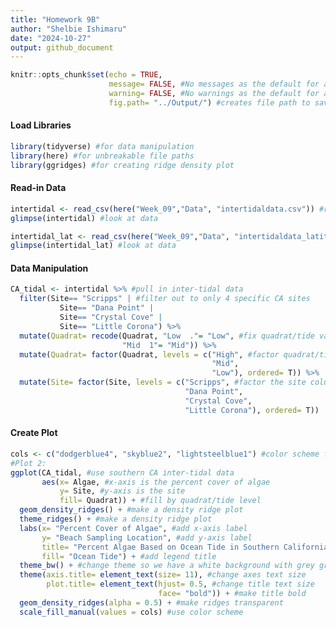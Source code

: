 ```yaml
---
title: "Homework 9B"
author: "Shelbie Ishimaru"
date: "2024-10-27"
output: github_document
---
```


```r
knitr::opts_chunk$set(echo = TRUE,
                      message= FALSE, #No messages as the default for all code chunks
                      warning= FALSE, #No warnings as the default for all code chunks
                      fig.path= "../Output/") #creates file path to save all plots 
```

#### Load Libraries
```r
library(tidyverse) #for data manipulation
library(here) #for unbreakable file paths
library(ggridges) #for creating ridge density plot
```

#### Read-in Data
```r
intertidal <- read_csv(here("Week_09","Data", "intertidaldata.csv")) #read in inter-tidal data
glimpse(intertidal) #look at data

intertidal_lat <- read_csv(here("Week_09","Data", "intertidaldata_latitude.csv")) #read in inter-tidal latitude data, so we can correctly factor the Site column 
glimpse(intertidal_lat) #look at data
```

#### Data Manipulation
```r
CA_tidal <- intertidal %>% #pull in inter-tidal data
  filter(Site== "Scripps" | #filter out to only 4 specific CA sites
           Site== "Dana Point" |
           Site== "Crystal Cove" |
           Site== "Little Corona") %>%
  mutate(Quadrat= recode(Quadrat, "Low  ."= "Low", #fix quadrat/tide values to be uniform
                         "Mid  1"= "Mid")) %>%
  mutate(Quadrat= factor(Quadrat, levels = c("High", #factor quadrat/tide column from high to low tide (for plotting legend)
                                             "Mid", 
                                             "Low"), ordered= T)) %>%
  mutate(Site= factor(Site, levels = c("Scripps", #factor the site column from lowest to highest latitude for plotting
                                       "Dana Point", 
                                       "Crystal Cove", 
                                       "Little Corona"), ordered= T))
```

#### Create Plot
```r
cols <- c("dodgerblue4", "skyblue2", "lightsteelblue1") #color scheme for plot
#Plot 2: 
ggplot(CA_tidal, #use southern CA inter-tidal data
       aes(x= Algae, #x-axis is the percent cover of algae
           y= Site, #y-axis is the site
           fill= Quadrat)) + #fill by quadrat/tide level
  geom_density_ridges() + #make a density ridge plot
  theme_ridges() + #make a density ridge plot
  labs(x= "Percent Cover of Algae", #add x-axis label
       y= "Beach Sampling Location", #add y-axis label
       title= "Percent Algae Based on Ocean Tide in Southern California", #add title
       fill= "Ocean Tide") + #add legend title
  theme_bw() + #change theme so we have a white background with grey grid lines and black outline
  theme(axis.title= element_text(size= 11), #change axes text size
        plot.title= element_text(hjust= 0.5, #change title text size
                                 face= "bold")) + #make title bold
  geom_density_ridges(alpha = 0.5) + #make ridges transparent
  scale_fill_manual(values = cols) #use color scheme
    
```

